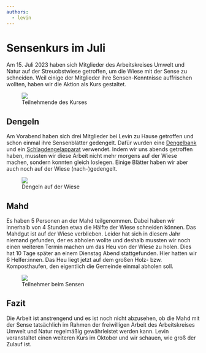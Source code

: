 ```yaml
---
authors:
  - levin
---
```



# Sensenkurs im Juli

Am 15. Juli 2023 haben sich Mitglieder des Arbeitskreises Umwelt und Natur auf
der Streuobstwiese getroffen, um die Wiese mit der Sense zu schneiden. Weil
einige der Mitglieder ihre Sensen-Kenntnisse auffrischen wollten, haben wir die
Aktion als Kurs gestaltet.

<figure>
  <Image src={require('./teilnehmerinnen.jpg')} />
  <figcaption className="mt-2 text-sm text-center text-gray-500 dark:text-gray-400">
    Teilnehmende des Kurses
  </figcaption>
</figure>

## Dengeln

Am Vorabend haben sich drei Mitglieder bei Levin zu Hause getroffen und schon
einmal ihre Sensenblätter gedengelt. Dafür wurden eine
[Dengelbank](https://www.garten-geschenke.de/Dengelbank) und ein
[Schlagdengelapparat](https://www.schroeckenfux.at/sensen/sensenzubehoer/)
verwendet. Indem wir uns abends getroffen haben, mussten wir diese Arbeit nicht
mehr morgens auf der Wiese machen, sondern konnten gleich loslegen. Einige
Blätter haben wir aber auch noch auf der Wiese (nach-)gedengelt.

<figure>
  <Image src={require('./dengeln.jpg')} />
  <figcaption className="mt-2 text-sm text-center text-gray-500 dark:text-gray-400">
    Dengeln auf der Wiese
  </figcaption>
</figure>

## Mahd

Es haben 5 Personen an der Mahd teilgenommen. Dabei haben wir innerhalb von 4
Stunden etwa die Hälfte der Wiese schneiden können. Das Mahdgut ist auf der
Wiese verblieben. Leider hat sich in diesem Jahr niemand gefunden, der es
abholen wollte und deshalb mussten wir noch einen weiteren Termin machen um das
Heu von der Wiese zu holen. Dies hat 10 Tage später an einem Dienstag Abend
stattgefunden. Hier hatten wir 6 Helfer:innen. Das Heu liegt jetzt auf dem
großen Holz- bzw. Komposthaufen, den eigentlich die Gemeinde einmal abholen
soll.

<figure>
  <Image src={require('./sensenderTeilnehmer.jpg')} />
  <figcaption className="mt-2 text-sm text-center text-gray-500 dark:text-gray-400">
    Teilnehmer beim Sensen
  </figcaption>
</figure>

## Fazit

Die Arbeit ist anstrengend und es ist noch nicht abzusehen, ob die Mahd mit der
Sense tatsächlich im Rahmen der freiwilligen Arbeit des Arbeitskreises Umwelt
und Natur regelmäßig gewährleistet werden kann. Levin veranstaltet einen
weiteren Kurs im Oktober und wir schauen, wie groß der Zulauf ist.
